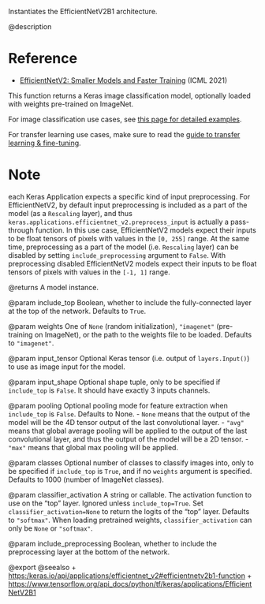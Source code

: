 Instantiates the EfficientNetV2B1 architecture.

@description

# Reference
- [EfficientNetV2: Smaller Models and Faster Training](
    https://arxiv.org/abs/2104.00298) (ICML 2021)

This function returns a Keras image classification model,
optionally loaded with weights pre-trained on ImageNet.

For image classification use cases, see
[this page for detailed examples](
https://keras.io/api/applications/#usage-examples-for-image-classification-models).

For transfer learning use cases, make sure to read the
[guide to transfer learning & fine-tuning](
https://keras.io/guides/transfer_learning/).

# Note
each Keras Application expects a specific kind of input preprocessing.
For EfficientNetV2, by default input preprocessing is included as a part of
the model (as a `Rescaling` layer), and thus
`keras.applications.efficientnet_v2.preprocess_input` is actually a
pass-through function. In this use case, EfficientNetV2 models expect their
inputs to be float tensors of pixels with values in the `[0, 255]` range.
At the same time, preprocessing as a part of the model (i.e. `Rescaling`
layer) can be disabled by setting `include_preprocessing` argument to `False`.
With preprocessing disabled EfficientNetV2 models expect their inputs to be
float tensors of pixels with values in the `[-1, 1]` range.

@returns
    A model instance.

@param include_top
Boolean, whether to include the fully-connected
layer at the top of the network. Defaults to `True`.

@param weights
One of `None` (random initialization),
`"imagenet"` (pre-training on ImageNet),
or the path to the weights file to be loaded. Defaults to `"imagenet"`.

@param input_tensor
Optional Keras tensor
(i.e. output of `layers.Input()`)
to use as image input for the model.

@param input_shape
Optional shape tuple, only to be specified
if `include_top` is `False`.
It should have exactly 3 inputs channels.

@param pooling
Optional pooling mode for feature extraction
when `include_top` is `False`. Defaults to None.
- `None` means that the output of the model will be
    the 4D tensor output of the
    last convolutional layer.
- `"avg"` means that global average pooling
    will be applied to the output of the
    last convolutional layer, and thus
    the output of the model will be a 2D tensor.
- `"max"` means that global max pooling will
    be applied.

@param classes
Optional number of classes to classify images
into, only to be specified if `include_top` is `True`, and
if no `weights` argument is specified. Defaults to 1000 (number of
ImageNet classes).

@param classifier_activation
A string or callable. The activation function to use
on the "top" layer. Ignored unless `include_top=True`. Set
`classifier_activation=None` to return the logits of the "top" layer.
Defaults to `"softmax"`.
When loading pretrained weights, `classifier_activation` can only
be `None` or `"softmax"`.

@param include_preprocessing
Boolean, whether to include the preprocessing layer at the bottom of the network.

@export
@seealso
+ <https:/keras.io/api/applications/efficientnet_v2#efficientnetv2b1-function>
+ <https://www.tensorflow.org/api_docs/python/tf/keras/applications/EfficientNetV2B1>
